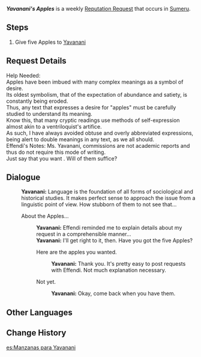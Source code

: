 {{Quest Infobox
|id            = 73659
|image         = Yavanani Icon.png
|type          = World
|group         = Request
|summary       = 
|startLocation = [[Sumeru City]], [[Sumeru]]
|region        = Sumeru
|area          = Avidya Forest
|subarea       = Sumeru City
|characters    = Traveler; Yavanani
|rep           = Sumeru
|mora          = 20,000
}}
'''''Yavanani's Apples''''' is a weekly [[Reputation Request]] that occurs in [[Sumeru]].

==Steps==
# Give five Apples to [[Yavanani]]

==Request Details==
Help Needed:<br />
Apples have been imbued with many complex meanings as a symbol of desire.<br />
Its oldest symbolism, that of the expectation of abundance and satiety, is constantly being eroded.<br />
Thus, any text that expresses a desire for "apples" must be carefully studied to understand its meaning.<br />
Know this, that many cryptic readings use methods of self-expression almost akin to a ventriloquist's artifice.<br />
As such, I have always avoided obtuse and overly abbreviated expressions, being alert to double meanings in any text, as we all should.<br />
Effendi's Notes: Ms. Yavanani, commissions are not academic reports and thus do not require this mode of writing.<br />
Just say that you want {{Color|buzzword|Apples}}. Will {{Color|buzzword|5}} of them suffice?

==Dialogue==
{{Quest Description|Yavanani from Sumeru City needs five Apples.}}
{{Dialogue start}}
:'''Yavanani:''' Language is the foundation of all forms of sociological and historical studies. It makes perfect sense to approach the issue from a linguistic point of view. How stubborn of them to not see that...
:{{DIcon|Quest}} About the Apples...
::'''Yavanani:''' Effendi reminded me to explain details about my request in a comprehensible manner...
::'''Yavanani:''' I'll get right to it, then. Have you got the five Apples?
::{{DIcon|Quest}} Here are the apples you wanted.
:::'''Yavanani:''' Thank you. It's pretty easy to post requests with Effendi. Not much explanation necessary.
::{{DIcon}} Not yet.
:::'''Yavanani:''' Okay, come back when you have them.
{{Dialogue end}}

==Other Languages==
{{Other Languages
|en      = Yavanani's Apples
|zhs     = 雅瓦娜尼的苹果需求
|zhs_rm  = Yǎwǎnàní de Píngguǒ Xūqiú
|zht     = 雅瓦娜尼的蘋果需求
|zht_rm  = Yǎwǎnàní de Píngguǒ Xūqiú
|zh_tl   = Yavanani's Apple Demand
|ja      = ヤヴァナニのリンゴのリクエスト
|ja_rm   = Yavanani no Ringo no Rikuesuto
|ja_tl   = Yavanani's Request of Apples
|ko      = 야바나니의 사과 의뢰
|ko_rm   = Yabanani-ui Sagwa Uiroe
|ko_tl   = Yavanani's Apple Request
|es      = Manzanas para Yavanani
|es_tl   = Apples for Yavanani
|fr      = Des pommes pour Yavanani
|fr_tl   = Apples for Yavanani
|ru      = Яблоки для Яванани
|ru_tl   = Apples for Yavanani
|th      = การสรรหา Apple ของ Yavanani
|th_rm   = 
|th_tl   = 
|vi      = Yêu Cầu Về Táo Của Yavanani
|vi_tl   = Yavanani's Request About Apples
|de      = Yavananis Bitte um Äpfel
|de_tl   = Yavanani's Request for Apples
|id      = Permintaan Apple dari Yavanani
|id_tl   = Apple Request from Yavanani
|pt      = Maçãs para Yavanani
|pt_tl   = 
|tr      = Yavanani'nin Elmaları
|tr_tl   = 
|it      = Mele per Yavanani
|it_tl   = 
}}

==Change History==
{{Change History|3.0}}

[[es:Manzanas para Yavanani]]
